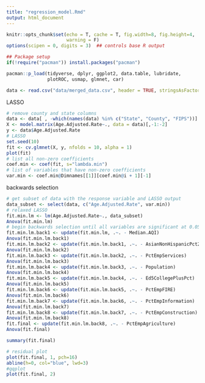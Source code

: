 ```yaml
---
title: "regression_model.Rmd"
output: html_document
---
```


```r
knitr::opts_chunk$set(echo = T, cache = T, fig.width=8, fig.height=4,
                      warning = F)
options(scipen = 0, digits = 3)  ## controls base R output

## Package setup
if(!require("pacman")) install.packages("pacman")

pacman::p_load(tidyverse, dplyr, ggplot2, data.table, lubridate,
               plotROC, usmap, glmnet, car)
```

```r
data <- read.csv("data/merged_data.csv", header = TRUE, stringsAsFactors = F)
```


LASSO 
```r
# remove county and state columns 
data <- data[ , -which(names(data) %in% c("State", "County", "FIPS"))]
X <- model.matrix(Age.Adjusted.Rate~., data = data)[,-1:-2]
y <- data$Age.Adjusted.Rate
# LASSO
set.seed(10) 
fit <- cv.glmnet(X, y, nfolds = 10, alpha = 1) 
plot(fit)
# list all non-zero coefficients 
coef.min <- coef(fit, s="lambda.min")
# list of variables that have non-zero coefficients 
var.min <- coef.min@Dimnames[[1]][coef.min@i + 1][-1]
```

backwards selection 
```r
# get subset of data with the response variable and LASSO output 
data_subset <- select(data, c("Age.Adjusted.Rate", var.min))
# relaxed LASSO
fit.min.lm <- lm(Age.Adjusted.Rate~., data_subset) 
Anova(fit.min.lm)
# begin backwards selection until all variables are significant at 0.05 level
fit.min.lm.back1 <- update(fit.min.lm, .~. - Median.AQI)
Anova(fit.min.lm.back1)
fit.min.lm.back2 <- update(fit.min.lm.back1, .~. - AsianNonHispanicPct2010)
Anova(fit.min.lm.back2)
fit.min.lm.back3 <- update(fit.min.lm.back2, .~. - PctEmpServices)
Anova(fit.min.lm.back3)
fit.min.lm.back4 <- update(fit.min.lm.back3, .~. - Population)
Anova(fit.min.lm.back4)
fit.min.lm.back5 <- update(fit.min.lm.back4, .~. - Ed5CollegePlusPct)
Anova(fit.min.lm.back5)
fit.min.lm.back6 <- update(fit.min.lm.back5, .~. - PctEmpFIRE)
Anova(fit.min.lm.back6)
fit.min.lm.back7 <- update(fit.min.lm.back6, .~. - PctEmpInformation)
Anova(fit.min.lm.back7)
fit.min.lm.back8 <- update(fit.min.lm.back7, .~. - PctEmpConstruction)
Anova(fit.min.lm.back8)
fit.final <- update(fit.min.lm.back8, .~. - PctEmpAgriculture)
Anova(fit.final)

summary(fit.final)
```

```r
# residual plot 
plot(fit.final, 1, pch=16)
abline(h=0, col="blue", lwd=3)
#qqplot 
plot(fit.final, 2) 
```
